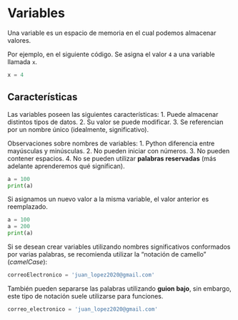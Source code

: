 # Variables
Una variable es un espacio de memoria en el cual podemos almacenar valores. 

Por ejemplo, en el siguiente código. Se asigna el valor ```4``` a una variable llamada ```x```.

```python
x = 4
```

## Características

Las variables poseen las siguientes características:
1.   Puede almacenar distintos tipos de datos.
2.   Su valor se puede modificar.
3.   Se referencian por un nombre único (idealmente, significativo).

Observaciones sobre nombres de variables:
1.   Python diferencia entre mayúsculas y minúsculas.
2.   No pueden iniciar con números.
3.   No pueden contener espacios.
4.   No se pueden utilizar **palabras reservadas** (más adelante aprenderemos qué significan).

```python
a = 100
print(a)
```

Si asignamos un nuevo valor a la misma variable, el valor anterior es reemplazado.

```python
a = 100
a = 200
print(a)
```

Si se desean crear variables utilizando nombres significativos conformados por varias palabras, se recomienda utilizar la “notación de camello” (*camelCase*):

```python
correoElectronico = 'juan_lopez2020@gmail.com'
```

También pueden separarse las palabras utilizando **guion bajo**, sin embargo, este tipo de notación suele utilizarse para funciones.

```python
correo_electronico = 'juan_lopez2020@gmail.com'
```